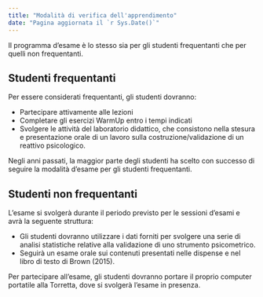 ```yaml
---
title: "Modalità di verifica dell'apprendimento"
date: "Pagina aggiornata il `r Sys.Date()`"
---
```


Il programma d'esame è lo stesso sia per gli studenti frequentanti che per quelli non frequentanti.

## Studenti frequentanti

Per essere considerati frequentanti, gli studenti dovranno:

- Partecipare attivamente alle lezioni
- Completare gli esercizi WarmUp entro i tempi indicati
- Svolgere le attività del laboratorio didattico, che consistono nella stesura e presentazione orale di un lavoro sulla costruzione/validazione di un reattivo psicologico.

Negli anni passati, la maggior parte degli studenti ha scelto con successo di seguire la modalità d'esame per gli studenti frequentanti.

## Studenti non frequentanti

L'esame si svolgerà durante il periodo previsto per le sessioni d'esami e avrà la seguente struttura:

- Gli studenti dovranno utilizzare i dati forniti per svolgere una serie di analisi statistiche relative alla validazione di uno strumento psicometrico.
- Seguirà un esame orale sui contenuti presentati nelle dispense e nel libro di testo di Brown (2015).

Per partecipare all'esame, gli studenti dovranno portare il proprio computer portatile alla Torretta, dove si svolgerà l'esame in presenza.


